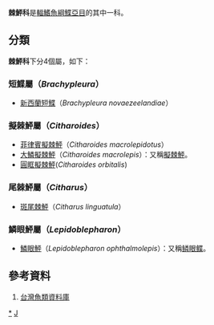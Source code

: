 {{Automatic taxobox
| taxon = Citharidae
| authority = 
| subdivision_ranks = [[屬|屬]]
| subdivision = 見內文
}}

'''棘鮃科'''是[[輻鰭魚綱|輻鰭魚綱]][[鰈亞目|鰈亞目]]的其中一科。

==分類==
'''棘鮃科'''下分4個屬，如下：
===短鰈屬（''Brachypleura''）===
*[[新西蘭短鰈|新西蘭短鰈]]（''Brachypleura novaezeelandiae''）
===擬棘鮃屬（''Citharoides''）===
*[[菲律賓擬棘鮃|菲律賓擬棘鮃]]（''Citharoides macrolepidotus''）
*[[大鱗擬棘鮃|大鱗擬棘鮃]]（''Citharoides macrolepis''）：又稱[[擬棘鮃|擬棘鮃]]。
*[[圓眶擬棘鮃|圓眶擬棘鮃]](''Citharoides orbitalis'')

===尾棘鮃屬（''Citharus''）===
*[[斑尾棘鮃|斑尾棘鮃]]（''Citharus linguatula''）
===鱗眼鮃屬（''Lepidoblepharon''）===
*[[鱗眼鮃|鱗眼鮃]]（''Lepidoblepharon ophthalmolepis''）：又稱[[鳞眼鲽|鳞眼鲽]]。

==參考資料==
#[https://web.archive.org/web/20160526235836/http://fishdb.sinica.edu.tw/AjaxTree/tree.php 台灣魚類資料庫]
{{Taxonbar|from=Q378142}}

[[Category:棘鮃科|*]]
[[Category:鲽形目|J]]
